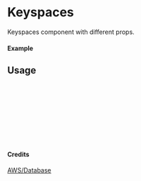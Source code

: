 
<Meta of={Keyspaces} title="AWS/Database/Keyspaces" />

# Keyspaces

Keyspaces component with different props.

#### Example

<Canvas of={Keyspaces.Primary} />

## Usage

```ts
import { Keyspaces } from "yadl-ui";

const Example = () => {
  return (
      <Keyspaces />
  );
};

export default Example;
```

#### Credits
[AWS/Database](https://aws-icons.com/)
